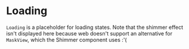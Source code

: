 

<Meta title="Components/Loading" component={BoxLoader} />


# Loading

`Loading` is a placeholder for loading states. Note that the shimmer effect isn't displayed here because web doesn't support an alternative for `MaskView`, which the Shimmer component uses :'(

<Canvas>
  <Story name="default" args={{}}>
    <BoxLoader />
  </Story>
</Canvas>

<Canvas>
  <Story name="header" args={{}}>
    <HeaderLoader />
  </Story>
</Canvas>

<ArgsTable story="default" />
